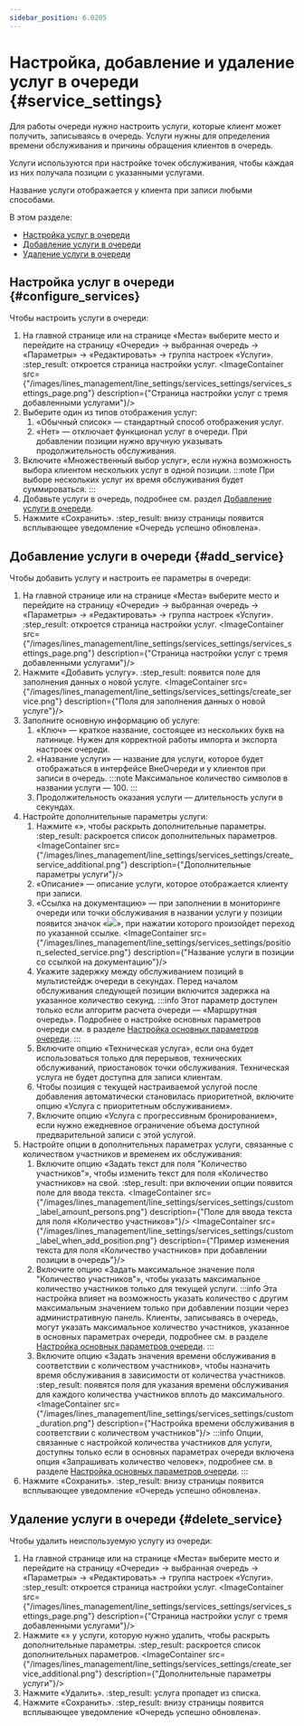 ```yaml
---
sidebar_position: 6.0205
---
```

# Настройка, добавление и удаление услуг в очереди {#service_settings}


Для работы очереди нужно настроить услуги, которые клиент может получить, записываясь в очередь. Услуги нужны для определения времени обслуживания и причины обращения клиентов в очередь.

Услуги используются при настройке точек обслуживания, чтобы каждая из них получала позиции с указанными услугами.

Название услуги отображается у клиента при записи любыми способами.

В этом разделе:
-   [Настройка услуг в очереди](#configure_services)
-   [Добавление услуги в очереди](#add_service)
-   [Удаление услуги в очереди](#delete_service)

## Настройка услуг в очереди {#configure_services}

Чтобы настроить услуги в очереди:
1.  На главной странице или на странице «Места» выберите место и перейдите на страницу «Очереди» → выбранная очередь → «Параметры» → «Редактировать» → группа настроек «Услуги».
    :step_result: откроется страница настройки услуг.
    <ImageContainer src={"/images/lines_management/line_settings/services_settings/services_settings_page.png"} description={"Страница настройки услуг с тремя добавленными услугами"}/>
2.  Выберите один из типов отображения услуг:
    1.  «Обычный список» — стандартный способ отображения услуг.
    2.  «Нет» — отключает функционал услуг в очереди. При добавлении позиции нужно вручную указывать продолжительность обслуживания.
3.  Включите «Множественный выбор услуг», если нужна возможность выбора клиентом нескольких услуг в одной позиции.
    :::note
    При выборе нескольких услуг их время обслуживания будет суммироваться.
    :::
4.  Добавьте услуги в очередь, подробнее см. раздел [Добавление услуги в очереди](#add_service).
5.  Нажмите «Сохранить».
    :step_result: внизу страницы появится всплывающее уведомление «Очередь успешно обновлена».


## Добавление услуги в очереди {#add_service}

Чтобы добавить услугу и настроить ее параметры в очереди:
1.  На главной странице или на странице «Места» выберите место и перейдите на страницу «Очереди» → выбранная очередь → «Параметры» → «Редактировать» → группа настроек «Услуги».
    :step_result: откроется страница настройки услуг.
    <ImageContainer src={"/images/lines_management/line_settings/services_settings/services_settings_page.png"} description={"Страница настройки услуг с тремя добавленными услугами"}/>
2.  Нажмите «Добавить услугу».
    :step_result: появится поле для заполнения данных о новой услуге.
    <ImageContainer src={"/images/lines_management/line_settings/services_settings/create_service.png"} description={"Поля для заполнения данных о новой услуге"}/>
3.  Заполните основную информацию об услуге:
    1.  «Ключ» — краткое название, состоящее из нескольких букв на латинице. Нужен для корректной работы импорта и экспорта настроек очереди.
    2.  «Название услуги» — название для услуги, которое будет отображаться в интерфейсе ВнеОчереди и у клиентов при записи в очередь.
        :::note
        Максимальное количество символов в названии услуги — 100.
        :::
    3.  Продолжительность оказания услуги — длительность услуги в секундах.
4.  Настройте дополнительные параметры услуги:
    1.  Нажмите «<ExpandMore/>», чтобы раскрыть дополнительные параметры.
        :step_result: раскроется список дополнительных параметров.
        <ImageContainer src={"/images/lines_management/line_settings/services_settings/create_service_additional.png"} description={"Дополнительные параметры услуги"}/>
    2.  «Описание» — описание услуги, которое отображается клиенту при записи.
    3.  «Ссылка на документацию» — при заполнении в мониторинге очереди или точки обслуживания в названии услуги у позиции появится значок «![](/images/icons/ic14_question_mark_filled.svg)», при нажатии которого произойдет переход по указанной ссылке.
        <ImageContainer src={"/images/lines_management/line_settings/services_settings/position_selected_service.png"} description={"Название услуги в позиции со ссылкой на документацию"}/>
    4.  Укажите задержку между обслуживанием позиций в мультистейдж очереди в секундах. Перед началом обслуживания следующей позиции включится задержка на указанное количество секунд.
        :::info
        Этот параметр доступен только если алгоритм расчета очереди — «Маршрутная очередь». Подробнее о настройке основных параметров очереди см. в разделе [Настройка основных параметров очереди](main_settings.mdx).
        :::
    5.  Включите опцию «Техническая услуга», если она будет использоваться только для перерывов, технических обслуживаний, приостановок точки обслуживания. Техническая услуга не будет доступна для записи клиентам.
    6.  Чтобы позиция с текущей настраиваемой услугой после добавления автоматически становилась приоритетной, включите опцию «Услуга с приоритетным обслуживанием».
    7.  Включите опцию «Услуга с прогрессивным бронированием», если нужно ежедневное ограничение объема доступной предварительной записи с этой услугой.
5.  Настройте опции в дополнительных параметрах услуги, связанные с количеством участников и временем их обслуживания:
    1.  Включите опцию «Задать текст для поля "Количество участников"», чтобы изменить текст для поля «Количество участников» на свой.
        :step_result: при включении опции появится поле для ввода текста.
        <ImageContainer src={"/images/lines_management/line_settings/services_settings/custom_label_amount_persons.png"} description={"Поле для ввода текста для поля «Количество участников»"}/>
        <ImageContainer src={"/images/lines_management/line_settings/services_settings/custom_label_when_add_position.png"} description={"Пример изменения текста для поля «Количество участников» при добавлении позиции в очередь"}/>
    2.  Включите опцию «Задать максимальное значение поля "Количество участников"», чтобы указать максимальное количество участников только для текущей услуги.
        :::info
        Эта настройка влияет на возможность указать количество с другим максимальным значением только при добавлении позции через административную панель. Клиенты, записываясь в очередь, могут указать максимальное количество участников, указанное в основных параметрах очереди, подробнее см. в разделе [Настройка основных параметров очереди](main_settings.mdx).
        :::
    3.  Включите опцию «Задать значения времени обслуживания в соответствии с количеством участников», чтобы назначить время обслуживания в зависимости от количества участников.
        :step_result: появятся поля для указания времени обслуживания для каждого количества участников вплоть до максимального.
        <ImageContainer src={"/images/lines_management/line_settings/services_settings/custom_duration.png"} description={"Настройка времени обслуживания в соответствии с количеством участников"}/>
    :::info
    Опции, связанные с настройкой количества участников для услуги, доступны только если в основных параметрах очереди включена опция «Запрашивать количество человек», подробнее см. в разделе [Настройка основных параметров очереди](main_settings.mdx).
    :::
6.  Нажмите «Сохранить».
    :step_result: внизу страницы появится всплывающее уведомление «Очередь успешно обновлена».


## Удаление услуги в очереди {#delete_service}

Чтобы удалить неиспользуемую услугу из очереди:
1.  На главной странице или на странице «Места» выберите место и перейдите на страницу «Очереди» → выбранная очередь → «Параметры» → «Редактировать» → группа настроек «Услуги».
    :step_result: откроется страница настройки услуг.
    <ImageContainer src={"/images/lines_management/line_settings/services_settings/services_settings_page.png"} description={"Страница настройки услуг с тремя добавленными услугами"}/>
2.  Нажмите «<ExpandMore/>» у услуги, которую нужно удалить, чтобы раскрыть дополнительные параметры.
    :step_result: раскроется список дополнительных параметров.
    <ImageContainer src={"/images/lines_management/line_settings/services_settings/create_service_additional.png"} description={"Дополнительные параметры услуги"}/>
3.  Нажмите «Удалить».
    :step_result: услуга пропадет из списка.
4.  Нажмите «Сохранить».
    :step_result: внизу страницы появится всплывающее уведомление «Очередь успешно обновлена».
